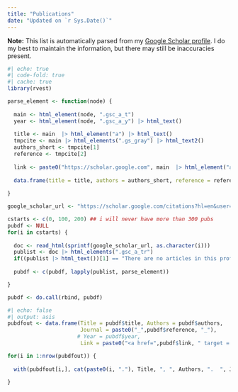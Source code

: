 ```yaml
---
title: "Publications"
date: "Updated on `r Sys.Date()`"
---
```



__Note:__ This list is automatically parsed from my [Google Scholar profile](https://scholar.google.com/citations?user=txzZpf0AAAAJ&hl=en). I do my best to maintain the information, but there may still be inaccuracies present. 


```r
#| echo: true
#| code-fold: true
#| cache: true
library(rvest)

parse_element <- function(node) {
  
  main <- html_element(node, ".gsc_a_t")
  year <- html_element(node, ".gsc_a_y") |> html_text()
  
  title <- main  |> html_element("a") |> html_text()
  tmpcite <- main |> html_elements(".gs_gray") |> html_text2()
  authors_short <- tmpcite[1]
  reference <- tmpcite[2]
  
  link <- paste0("https://scholar.google.com", main  |> html_element("a") |> html_attr("href"))
  
  data.frame(title = title, authors = authors_short, reference = reference, year = year, link = link)
    
}

google_scholar_url <- "https://scholar.google.com/citations?hl=en&user=txzZpf0AAAAJ&view_op=list_works&sortby=pubdate&pagesize=100&cstart=%s"

cstarts <- c(0, 100, 200) ## i will never have more than 300 pubs
pubdf <- NULL
for(i in cstarts) {
  
  doc <- read_html(sprintf(google_scholar_url, as.character(i)))
  publist <- doc |> html_elements(".gsc_a_tr")
  if((publist |> html_text())[1] == "There are no articles in this profile.") break
  
  pubdf <- c(pubdf, lapply(publist, parse_element))

}

pubdf <- do.call(rbind, pubdf)
```



```r
#| echo: false
#| output: asis
pubdfout <- data.frame(Title = pubdf$title, Authors = pubdf$authors, 
                       Journal = paste0("_",pubdf$reference, "_"), 
                      # Year = pubdf$year, 
                       Link = paste0("<a href=",pubdf$link, " target = '_blank'>Google scholar link</a>"))

for(i in 1:nrow(pubdfout)) {
  
  with(pubdfout[i,], cat(paste0(i, "."), Title, ", ", Authors, ".  ", Journal, ". ", Link, "\n"))
  
}
```




